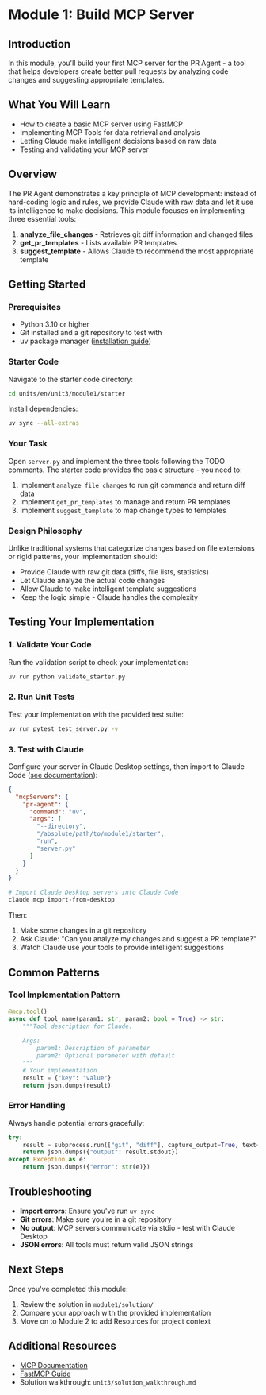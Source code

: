# Module 1: Build MCP Server

## Introduction

In this module, you'll build your first MCP server for the PR Agent - a tool that helps developers create better pull requests by analyzing code changes and suggesting appropriate templates.

## What You Will Learn

- How to create a basic MCP server using FastMCP
- Implementing MCP Tools for data retrieval and analysis  
- Letting Claude make intelligent decisions based on raw data
- Testing and validating your MCP server

## Overview

The PR Agent demonstrates a key principle of MCP development: instead of hard-coding logic and rules, we provide Claude with raw data and let it use its intelligence to make decisions. This module focuses on implementing three essential tools:

1. **analyze_file_changes** - Retrieves git diff information and changed files
2. **get_pr_templates** - Lists available PR templates
3. **suggest_template** - Allows Claude to recommend the most appropriate template

## Getting Started

### Prerequisites

- Python 3.10 or higher
- Git installed and a git repository to test with
- uv package manager ([installation guide](https://docs.astral.sh/uv/getting-started/installation/))

### Starter Code

Navigate to the starter code directory:

```bash
cd units/en/unit3/module1/starter
```

Install dependencies:

```bash
uv sync --all-extras
```

### Your Task

Open `server.py` and implement the three tools following the TODO comments. The starter code provides the basic structure - you need to:

1. Implement `analyze_file_changes` to run git commands and return diff data
2. Implement `get_pr_templates` to manage and return PR templates
3. Implement `suggest_template` to map change types to templates

### Design Philosophy

Unlike traditional systems that categorize changes based on file extensions or rigid patterns, your implementation should:

- Provide Claude with raw git data (diffs, file lists, statistics)
- Let Claude analyze the actual code changes
- Allow Claude to make intelligent template suggestions
- Keep the logic simple - Claude handles the complexity

## Testing Your Implementation

### 1. Validate Your Code

Run the validation script to check your implementation:

```bash
uv run python validate_starter.py
```

### 2. Run Unit Tests

Test your implementation with the provided test suite:

```bash
uv run pytest test_server.py -v
```

### 3. Test with Claude

Configure your server in Claude Desktop settings, then import to Claude Code ([see documentation](https://docs.anthropic.com/en/docs/claude-code/tutorials#import-mcp-servers-from-claude-desktop)):

```json
{
  "mcpServers": {
    "pr-agent": {
      "command": "uv",
      "args": [
        "--directory",
        "/absolute/path/to/module1/starter",
        "run",
        "server.py"
      ]
    }
  }
}
```

```bash
# Import Claude Desktop servers into Claude Code
claude mcp import-from-desktop
```

Then:
1. Make some changes in a git repository
2. Ask Claude: "Can you analyze my changes and suggest a PR template?"
3. Watch Claude use your tools to provide intelligent suggestions

## Common Patterns

### Tool Implementation Pattern

```python
@mcp.tool()
async def tool_name(param1: str, param2: bool = True) -> str:
    """Tool description for Claude.
    
    Args:
        param1: Description of parameter
        param2: Optional parameter with default
    """
    # Your implementation
    result = {"key": "value"}
    return json.dumps(result)
```

### Error Handling

Always handle potential errors gracefully:

```python
try:
    result = subprocess.run(["git", "diff"], capture_output=True, text=True)
    return json.dumps({"output": result.stdout})
except Exception as e:
    return json.dumps({"error": str(e)})
```

## Troubleshooting

- **Import errors**: Ensure you've run `uv sync`
- **Git errors**: Make sure you're in a git repository
- **No output**: MCP servers communicate via stdio - test with Claude Desktop
- **JSON errors**: All tools must return valid JSON strings

## Next Steps

Once you've completed this module:
1. Review the solution in `module1/solution/`
2. Compare your approach with the provided implementation
3. Move on to Module 2 to add Resources for project context

## Additional Resources

- [MCP Documentation](https://modelcontextprotocol.io/)
- [FastMCP Guide](https://modelcontextprotocol.io/quickstart/server)
- Solution walkthrough: `unit3/solution_walkthrough.md`